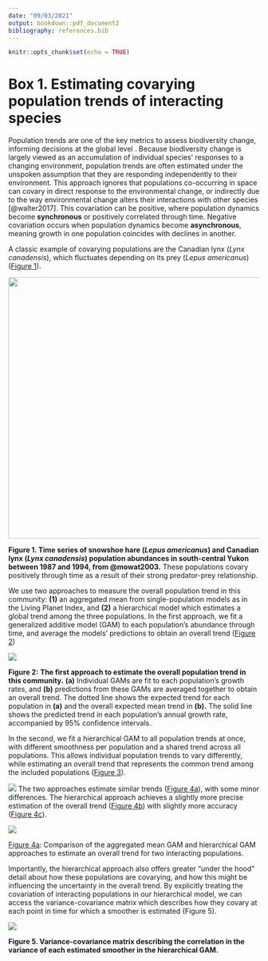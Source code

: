 ```yaml
---
date: "09/03/2021"
output: bookdown::pdf_document2
bibliography: references.bib
---
```


```r
knitr::opts_chunk$set(echo = TRUE)
```

# Box 1. Estimating covarying population trends of interacting species

Population trends are one of the key metrics to assess biodiversity change, informing decisions at the global level . Because biodiversity change is largely viewed as an accumulation of individual species' responses to a changing environment, population trends are often estimated under the unspoken assumption that they are responding independently to their environment. This approach ignores that populations co-occurring in space can covary in direct response to the environmental change, or indirectly due to the way environmental change alters their interactions with other species [@walter2017]. This covariation can be positive, where population dynamics become **synchronous** or positively correlated through time. Negative covariation occurs when population dynamics become **asynchronous**, meaning growth in one population coincides with declines in another.

A classic example of covarying populations are the Canadian lynx (*Lynx canadensis*), which fluctuates depending on its prey (*Lepus americanus*) ([Figure 1](#timeseries)).

![](images/box1_ts_web.png){#timeseries width="524"}

**Figure 1. Time series of snowshoe hare (*Lepus americanus*) and Canadian lynx (*Lynx canadensis*) population abundances in south-central Yukon between 1987 and 1994, from @mowat2003.** These populations covary positively through time as a result of their strong predator-prey relationship.

We use two approaches to measure the overall population trend in this community: **(1)** an aggregated mean from single-population models as in the Living Planet Index, and **(2)** a hierarchical model which estimates a global trend among the three populations. In the first approach, we fit a generalized additive model (GAM) to each population's abundance through time, and average the models' predictions to obtain an overall trend ([Figure 2](#individual-gams))

![](images/box1_individualGAM_fullresults.png){#individual-gams}

**Figure 2:** **The first approach to estimate the overall population trend in this community.** **(a)** Individual GAMs are fit to each population's growth rates, and **(b)** predictions from these GAMs are averaged together to obtain an overall trend. The dotted line shows the expected trend for each population in **(a)** and the overall expected mean trend in **(b).** The solid line shows the predicted trend in each population's annual growth rate, accompanied by 95% confidence intervals.

In the second, we fit a hierarchical GAM to all population trends at once, with different smoothness per population and a shared trend across all populations. This allows individual population trends to vary differently, while estimating an overall trend that represents the common trend among the included populations ([Figure 3](#hgam)).

![](images/box1_hgam_alltrends.png){#hgam} The two approaches estimate similar trends ([Figure 4a](#compare)), with some minor differences. The hierarchical approach achieves a slightly more precise estimation of the overall trend ([Figure 4b](#compare)) with slightly more accuracy ([Figure 4c](#compare)).

![](images/box1_compare_all_results.png){#compare}

[Figure 4a](#compare): Comparison of the aggregated mean GAM and hierarchical GAM approaches to estimate an overall trend for two interacting populations.

Importantly, the hierarchical approach also offers greater "under the hood" detail about how these populations are covarying, and how this might be influencing the uncertainty in the overall trend. By explicitly treating the covariation of interacting populations in our hierarchical model, we can access the variance-covariance matrix which describes how they covary at each point in time for which a smoother is estimated (Figure 5).

![](images/box1_covariance_allsmoothers.png){#vcov}

**Figure 5. Variance-covariance matrix describing the correlation in the variance of each estimated smoother in the hierarchical GAM.**
